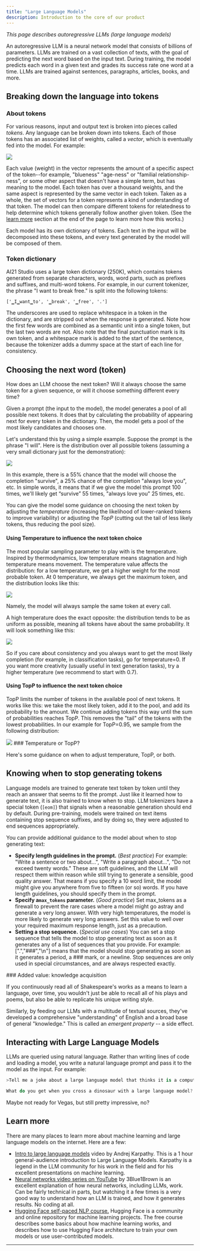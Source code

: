 ```yaml
---
title: "Large Language Models"
description: Introduction to the core of our product
---
```


*This page describes autoregressive LLMs (large language models)*

An autoregressive LLM is a neural network model that consists of billions of parameters. LLMs are trained on a vast collection of texts, with the goal of predicting the next word based on the input text. During training, the model predicts each word in a given text and grades its success rate one word at a time. LLMs are trained against sentences, paragraphs, articles, books, and more.

## Breaking down the language into tokens

### About tokens

For various reasons, input and output text is broken into pieces called *tokens*. Any language can be broken down into tokens. Each of those tokens has an associated list of weights, called a *vector*, which is eventually fed into the model. For example:

<Frame caption="">
  <img src="/images/96ac18e-Visual.png" />
</Frame>

Each value (weight) in the vector represents the amount of a specific aspect of the token--for example, "blueness" "age-ness" or "familial relationship-ness", or some other aspect that doesn't have a simple term, but has meaning to the model. Each token has over a thousand weights, and the same aspect is represented by the same vector in each token. Taken as a whole, the set of vectors for a token represents a kind of understanding of that token. The model can then compare different tokens for relatedness to help determine which tokens generally follow another given token. (See the [learn more](#learn-more) section at the end of the page to learn more how this works.)

Each model has its own dictionary of tokens. Each text in the input will be decomposed into these tokens, and every text generated by the model will be composed of them.

### Token dictionary

AI21 Studio uses a large token dictionary (250K), which contains tokens generated from separate characters, words, word parts, such as prefixes and suffixes, and multi-word tokens. For example, in our current tokenizer, the phrase "I want to break free." is split into the following tokens:

`['▁I▁want▁to', '▁break', '▁free', '.']`

The underscores are used to replace whitespace in a token in the dictionary, and are stripped out when the response is generated. Note how the first few words are combined as a semantic unit into a single token, but the last two words are not. Also note that the final punctuation mark is its own token, and a whitespace mark is added to the start of the sentence, because the tokenizer adds a dummy space at the start of each line for consistency.

## Choosing the next word (token)

How does an LLM choose the next token? Will it always choose the same token for a given sequence, or will it choose something different every time?

Given a prompt (the input to the model), the model generates a pool of all possible next tokens. It does that by calculating the probability of appearing next for every token in the dictionary. Then, the model gets a pool of the most likely candidates and chooses one.

Let's understand this by using a simple example. Suppose the prompt is the phrase "I will". Here is the distribution over all possible tokens (assuming a very small dictionary just for the demonstration):

<Frame caption="">
  <img src="/images/b54997c-Visual1.png" />
</Frame>

In this example, there is a 55% chance that the model will choose the completion "survive", a 25% chance of the completion "always love you", etc. In simple words, it means that if we give the model this prompt 100 times, we'll likely get “survive” 55 times, "always love you" 25 times, etc.

You can give the model some guidance on choosing the next token by adjusting the *temperature* (increasing the likelihood of lower-ranked tokens to improve variability) or adjusting the *TopP* (cutting out the tail of less likely tokens, thus reducing the pool size).

#### Using Temperature to influence the next token choice

The most popular sampling parameter to play with is the temperature. Inspired by thermodynamics, low temperature means stagnation and high temperature means movement. The temperature value affects the distribution: for a low temperature, we get a higher weight for the most probable token. At 0 temperature, we always get the maximum token, and the distribution looks like this:

<Frame caption="">
  <img src="/images/a05718f-Visual2.png" />
</Frame>

Namely, the model will always sample the same token at every call.

A high temperature does the exact opposite: the distribution tends to be as uniform as possible, meaning all tokens have about the same probability. It will look something like this:

<Frame caption="">
  <img src="/images/435c16c-Visual3.png" />
</Frame>

So if you care about consistency and you always want to get the most likely completion (for example, in classification tasks), go for temperature=0. If you want more creativity (usually useful in text generation tasks), try a higher temperature (we recommend to start with 0.7).

#### Using TopP to influence the next token choice

TopP limits the number of tokens in the available pool of next tokens. It works like this: we take the most likely token, add it to the pool, and add its probability to the amount. We continue adding tokens this way until the sum of probabilities reaches TopP. This removes the "tail" of the tokens with the lowest probabilities. In our example for TopP=0.95, we sample from the following distribution:

<Frame caption="">
  <img src="/images/f2d51f7-Visual5.png" />
</Frame>

<Note>
### Temperature or TopP?

Here's some guidance on when to adjust temperature, TopP, or both.

</Note>

## Knowing when to stop generating tokens

Language models are trained to generate text token by token until they reach an answer that seems to fit the prompt. Just like it learned how to generate text, it is also trained to know when to stop. LLM tokenizers have a special token (`[eom]`) that signals when a reasonable generation should end by default. During pre-training, models were trained on text items containing stop sequence suffixes, and by doing so, they were adjusted to end sequences appropriately.

You can provide additional guidance to the model about when to stop generating text:

* **Specify length guidelines in the prompt.** (*Best practice*) For example: "Write a sentence or two about...", "Write a paragraph about...", "Do not exceed twenty words." These are soft guidelines, and the LLM will respect them within reason while still trying to generate a sensible, good quality answer. That means if you specify a 10 word limit, the model might give you anywhere from five to fifteen (or so) words. If you have length guidelines, you should specify them in the prompt.
* **Specify a`max_tokens` parameter.** (*Good practice*) Set max\_tokens as a firewall to prevent the rare cases where a model might go astray and generate a very long answer. With very high temperatures, the model is more likely to generate very long answers. Set this value to well over your required maximum response length, just as a precaution.
* **Setting a stop sequence.** (*Special use cases*) You can set a stop sequence that tells the model to stop generating text as soon as it generates any of a list of sequences that you provide. For example: \[".","###","\n"] means that the model should stop generating as soon as it generates a period, a ### mark, or a newline. Stop sequences are only used in special circumstances, and are always respected exactly.

<Note>
### Added value: knowledge acquisition

If you continuously read all of Shakespeare's works as a means to learn a language, over time, you wouldn't just be able to recall all of his plays and poems, but also be able to replicate his unique writing style.

Similarly, by feeding our LLMs with a multitude of textual sources, they've developed a comprehensive "understanding" of English and a broad base of general "knowledge." This is called an *emergent property* -- a side effect.

</Note>

## Interacting with Large Language Models

LLMs are queried using natural language. Rather than writing lines of code and loading a model, you write a natural language prompt and pass it to the model as the input. For example:

<CodeGroup>

```csharp Prompt and reply example
>Tell me a joke about a large language model that thinks it is a computer.

What do you get when you cross a dinosaur with a large language model? A really smart thesaurus.
```

</CodeGroup>

Maybe not ready for Vegas, but still pretty impressive, no?

## Learn more

There are many places to learn more about machine learning and large language models on the internet. Here are a few:

* [Intro to large language models](https://www.youtube.com/watch?v=zjkBMFhNj_g) video by Andrej Karpathy. This is a 1 hour general-audience introduction to Large Language Models. Karpathy is a legend in the LLM community for his work in the field and for his excellent presentations on machine learning.
* [Neural networks video series on YouTube](https://www.youtube.com/playlist?list=PLZHQObOWTQDNU6R1_67000Dx_ZCJB-3pi) by 3Blue1Brown is an excellent explanation of how neural networks, including LLMs, work. Can be fairly technical in parts, but watching it a few times is a very good way to understand how an LLM is trained, and how it generates results. No coding at all.
* [Hugging Face self-paced NLP course.](https://huggingface.co/learn/nlp-course/chapter0/1) Hugging Face is a community and online repository for machine learning projects. The free course describes some basics about how machine learning works, and describes how to use Hugging Face architecture to train your own models or use user-contributed models.

***
